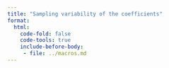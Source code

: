 ```yaml
---
title: "Sampling variability of the coefficients"
format:
  html:
    code-fold: false
    code-tools: true
    include-before-body:
     - file: ../macros.md
---
```

